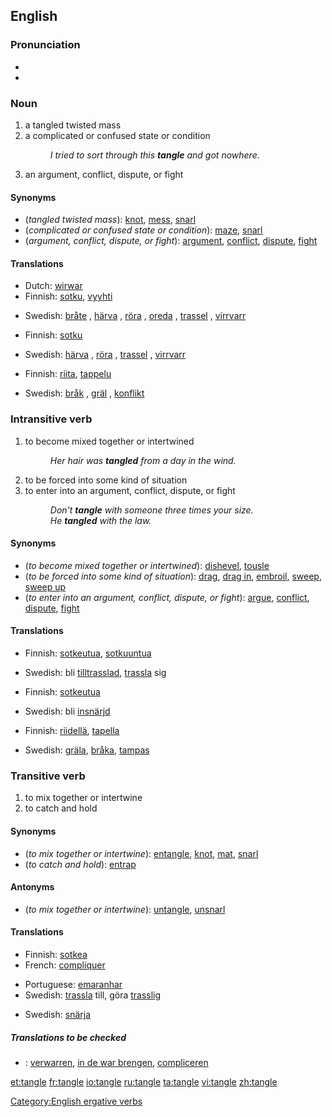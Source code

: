 ==English==

===Pronunciation===
*{{audio|en-us-tangle.ogg|Audio (US)}}
*{{rhymes|æŋɡəl}}

===Noun===
{{en-noun}}

# a tangled twisted mass
# a complicated or confused state or condition
#:''I tried to sort through this '''tangle''' and got nowhere.''
# an argument, conflict, dispute, or fight

====Synonyms====
*(''tangled twisted mass''): [[knot]], [[mess]], [[snarl]]
*(''complicated or confused state or condition''): [[maze]], [[snarl]]
*(''argument, conflict, dispute, or fight''): [[argument]], [[conflict]], [[dispute]], [[fight]]

====Translations====
{{trans-top|tangled twisted mass}}
*Dutch: [[wirwar]] {{m}}
*Finnish: [[sotku]], [[vyyhti]]
{{trans-mid}}
*Swedish: [[bråte]] {{c}}, [[härva]] {{c}}, [[röra]] {{c}}, [[oreda]] {{c}}, [[trassel]] {{n}}, [[virrvarr]] {{n}}
{{trans-bottom}}

{{trans-top|complicated or confused state or condition}}
*Finnish: [[sotku]]
{{trans-mid}}
*Swedish: [[härva]] {{c}}, [[röra]] {{c}}, [[trassel]] {{n}}, [[virrvarr]] {{n}}
{{trans-bottom}}

{{trans-top|argument, conflict, dispute, or fight}}
*Finnish: [[riita]], [[tappelu]]
{{trans-mid}}
*Swedish: [[bråk]] {{n}}, [[gräl]] {{n}}, [[konflikt]] {{c}}
{{trans-bottom}}

===Intransitive verb===
{{en-verb|tangl|ing}}

# to become mixed together or intertwined
#:''Her hair was '''tangled''' from a day in the wind.''
# to be forced into some kind of situation
# to enter into an argument, conflict, dispute, or fight
#:''Don't '''tangle''' with someone three times your size.''
#:''He '''tangled''' with the law.''

====Synonyms====
*(''to become mixed together or intertwined''): [[dishevel]], [[tousle]]
*(''to be forced into some kind of situation''): [[drag]], [[drag in]], [[embroil]], [[sweep]], [[sweep up]]
*(''to enter into an argument, conflict, dispute, or fight''): [[argue]], [[conflict]], [[dispute]], [[fight]]

====Translations====
{{trans-top|to become mixed together or intertwined}}
*Finnish: [[sotkeutua]], [[sotkuuntua]]
{{trans-mid}}
*Swedish: bli [[tilltrasslad]], [[trassla]] sig
{{trans-bottom}}

{{trans-top|to be forced into some kind of situation}}
*Finnish: [[sotkeutua]]
{{trans-mid}}
*Swedish: bli [[insnärjd]]
{{trans-bottom}}

{{trans-top|to enter into an argument, conflict, dispute, or fight}}
*Finnish: [[riidellä]], [[tapella]]
{{trans-mid}}
*Swedish: [[gräla]], [[bråka]], [[tampas]]
{{trans-bottom}}

===Transitive verb===
{{en-verb|tangl|ing}}

# to mix together or intertwine
# to catch and hold

====Synonyms====
*(''to mix together or intertwine''): [[entangle]], [[knot]], [[mat]], [[snarl]]
*(''to catch and hold''): [[entrap]]

====Antonyms====
*(''to mix together or intertwine''): [[untangle]], [[unsnarl]]

====Translations====
{{trans-top|to mix together or intertwine}}
*Finnish: [[sotkea]]
*French: [[compliquer]]
{{trans-mid}}
*Portuguese: [[emaranhar]]
*Swedish: [[trassla]] till, göra [[trasslig]]
{{trans-bottom}}

{{trans-top|to catch and hold}}
{{trans-mid}}
*Swedish: [[snärja]]
{{trans-bottom}}

=====Translations to be checked=====
{{checktrans}}
*{{ttbc|Dutch}}: [[verwarren]], [[in de war brengen]], [[compliceren]]

[[Category:English ergative verbs]]

[[et:tangle]]
[[fr:tangle]]
[[io:tangle]]
[[ru:tangle]]
[[ta:tangle]]
[[vi:tangle]]
[[zh:tangle]]